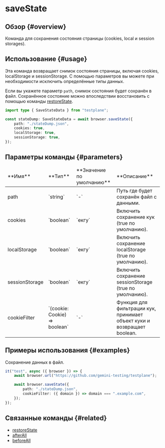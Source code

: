 # saveState

## Обзор {#overview}

Команда для сохранения состояния страницы (cookies, local и session storages).

## Использование {#usage}

Эта команда возвращает снимок состояния страницы, включая cookies, localStorage и sessionStorage.
С помощью параметров вы можете при необходимости исключить определённые типы данных.

Если вы укажете параметр `path`, снимок состояния будет сохранён в файл.
Сохранённое состояние можно впоследствии восстановить с помощью команды [restoreState](../restoreState).

```typescript
import type { SaveStateData } from "testplane";

const stateDump: SaveStateData = await browser.saveState({
    path: "./stateDump.json",
    cookies: true,
    localStorage: true,
    sessionStorage: true,
});
```

## Параметры команды {#parameters}

<table>
    <thead>
        <tr>
            <td>**Имя**</td>
            <td>**Тип**</td>
            <td>**Значение по умолчанию**</td>
            <td>**Описание**</td>
        </tr>
    </thead>
    <tbody>
        <tr>
            <td>path</td>
            <td>`string`</td>
            <td>`-`</td>
            <td>Путь где будет сохранён файл с данными.</td>
        </tr>
        <tr>
            <td>cookies</td>
            <td>`boolean`</td>
            <td>`екгу`</td>
            <td>Включить сохранение кук (true по умолчанию).</td>
        </tr>
        <tr>
            <td>localStorage</td>
            <td>`boolean`</td>
            <td>`екгу`</td>
            <td>Включить сохранение localStorage (true по умолчанию).</td>
        </tr>
        <tr>
            <td>sessionStorage</td>
            <td>`boolean`</td>
            <td>`екгу`</td>
            <td>Включить сохранение sessionStorage (true по умолчанию).</td>
        </tr>
        <tr>
            <td>cookieFilter</td>
            <td>`(cookie: Cookie) => boolean`</td>
            <td>`-`</td>
            <td>Функция для фильтрации кук, принимает объект куки и возвращает boolean.</td>
        </tr>
    </tbody>
</table>

## Примеры использования {#examples}

Сохранение данных в файл.

```typescript
it("test", async ({ browser }) => {
    await browser.url("https://github.com/gemini-testing/testplane");

    await browser.saveState({
        path: "./stateDump.json",
        cookieFilter: ({ domain }) => domain === ".example.com",
    });
});
```

## Связанные команды {#related}

-   [restoreState](../restoreState)
-   [afterAll](../../../config/after-all)
-   [beforeAll](../../../config/before-all)
